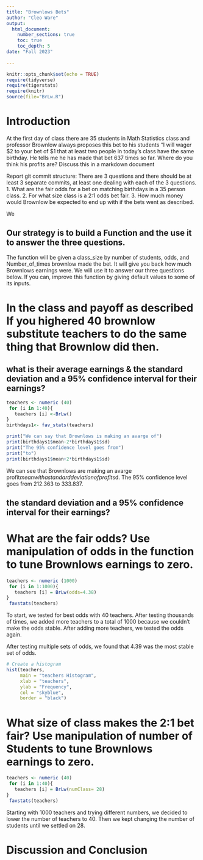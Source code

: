 ```yaml
---
title: "Brownlows Bets"
author: "Cleo Ware"
output: 
  html_document:
    number_sections: true
    toc: true
    toc_depth: 5
date: "Fall 2023"    
    
---
```

```r
knitr::opts_chunk$set(echo = TRUE)
require(tidyverse)
require(tigerstats)
require(knitr)
source(file="BrLw.R")
```


<!-- We recommend you use git branches -- create a separate branch for each major section i.e. Introduction, Methods, Results, Inferential Results, and Discussion and Conclusions - leave the YAML block untouched until the final merge where you put in your own name !-->

# Introduction

<!--In this section you explain what you are trying to show.  Where did the data come from?  What is the research or other question you are trying to answer?!-->

 At the first day of class there are 35 students in Math Statistics class and professor Brownlow always proposes this bet to his students "I will wager $2 to your bet of $1 that at least two people in today's class have  the same birthday.  He tells me he has made that bet 637 times so far. Where do you think his profits are? Discuss this in a markdown document
 
Report git commit structure:
There are 3 questions and there should be at least 3 separate commits, at least one dealing with each of the 3 questions.
1. What are the fair odds for a bet on matching birthdays in a 35 person class.
2. For what size class is a 2:1 odds bet fair.
3. How much money would Brownlow be expected to end up with if the bets went as described.

We 

## Our strategy is to build a Function and the use it to answer the three questions. 

The function will be given a class_size by number of students, odds, and Number_of_times brownlow made the bet.  It will give you back how much Brownlows earnings were. We will use it to answer our three questions below. If you can, improve this function by giving default values to some of its inputs. 

# In the class and payoff as described  If you highered 40 brownlow substitute teachers to do the same thing that Brownlow did then.




## what is their average earnings & the standard deviation and a 95% confidence interval for their earnings?

```r
teachers <- numeric (40)
 for (i in 1:40){
   teachers [i] <-BrLw()
}
birthdays1<- fav_stats(teachers)

print("We can say that Brownlows is making an avarge of")
print(birthdays1$mean-2*birthdays1$sd)
print("The 95% confidence level goes from")
print("to")
print(birthdays1$mean+2*birthdays1$sd)

```

We can see that Brownlows are making an avarge profit$mean with a standard deviation of profit$sd. The 95% confidence level goes from 212.363 to 333.837.

## the standard deviation and a 95% confidence interval for their earnings?
  
<!--Explain and display your method of coming up with a 95% confidence interval of  professor Brownlows winnings (or losings)-->


# What are the fair odds? Use manipulation of odds in the function to tune Brownlows earnings to zero. 

```r
teachers <- numeric (1000)
 for (i in 1:1000){
   teachers [i] = BrLw(odds=4.38)
}
 favstats(teachers)

```

To start, we tested for best odds with 40 teachers. After testing thousands of times, we added more teachers to a total of 1000 because we couldn't make the odds stable. After adding more teachers, we tested the odds again.

After testing multiple sets of odds, we found that 4.39 was the most stable set of odds.


```r
# Create a histogram
hist(teachers, 
     main = "teachers Histogram",
     xlab = "teachers",
     ylab = "Frequency",
     col = "skyblue",
     border = "black")
```


<!--Decide on your methods:  In this section explain the approach you will take to attack the issue --- how will you decide on a likely estimate of professor Brownlow's earnings or losses after 637 bets. Also explain how you construct a 95% confidence interval about your estimate of his winnings !-->




# What size of class makes the 2:1 bet fair?  Use manipulation of number of Students to tune Brownlows earnings to zero.


```r
teachers <- numeric (40)
 for (i in 1:40){
   teachers [i] = BrLw(numClass= 28)
}
 favstats(teachers)

```

Starting with 1000 teachers and trying different numbers, we decided to lower the number of teachers to 40. Then we kept changing the number of students until we settled on 28. 


<!--Explain and display the results of your method of coming up with the estimate of professor Brownlows betting profits!-->








# Discussion and Conclusion

<!--Discussion and conclusion here.  If professor Brownlow is consistantly making or losing money how could he change his payout so that his profits center on zero?  Also discuss what size his class should be in order to have his current scheme balance at zero profit.!-->

